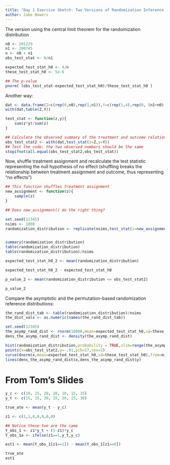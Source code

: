 ```yaml
---
title: "Day 1 Exercise Sketch: Two Versions of Randomization Inference, Fisher Style."
author: Jake Bowers
---
```


The version using the central limit theorem for the randomization distribution

```r
n0 <- 201229
n1 <- 200745
n <- n0 + n1
obs_test_stat <- 0/n1

expected_test_stat_h0 <- 4/n
these_test_stat_h0 <- 5e-6

## The p-value
pnorm( (obs_test_stat-expected_test_stat_h0)/these_test_stat_h0 )
```

Another way:

```r

dat <- data.frame(Z=c(rep(0,n0),rep(1,n1)),Y=c(rep(1,4),rep(0, (n1+n0)-4 )))
with(dat,table(Z,Y))

test_stat <- function(z,y){
    sum(z*y)/sum(z)
}

## Calculate the observed summary of the treatment and outcome relationship
obs_test_stat2 <- with(dat,test_stat(z=Z,y=Y))
## Test the code: the two observed numbers should be the same
stopifnot(all.equal(obs_test_stat2,obs_test_stat))

```

Now, shuffle treatment assignment and recalculate the test statistic representing the null hypothesis of no effect (shuffling breaks the relationship between treatment assignment and outcome, thus representing "no effects")

```r

## This function shuffles treatment assignment
new_assignment <- function(z){
    sample(z)
}

## Does new_assignment() do the right thing?

set.seed(12345)
nsims <- 1000
randomization_distribution <- replicate(nsims,test_stat(z=new_assignment(dat$Z),y=dat$Y))


summary(randomization_distribution)
table(randomization_distribution)
table(randomization_distribution)/nsims

expected_test_stat_h0_2 <- mean(randomization_distribution)

expected_test_stat_h0_2 - expected_test_stat_h0

p_value_2 <- mean(randomization_distribution <= obs_test_stat2)

p_value_2

```

Compare the asymptotic and the permutation-based randomization reference distributions:


```r
the_rand_dist_tab <- table(randomization_distribution)/nsims
the_dist_vals <- as.numeric(names(the_rand_dist_tab))

set.seed(12345)
the_asymp_rand_dist <- rnorm(10000,mean=expected_test_stat_h0,sd=these_test_stat_h0)
dens_the_asymp_rand_dist <- density(the_asymp_rand_dist)

hist(randomization_distribution,probability = TRUE,xlim=range(the_asymp_rand_dist))
points(x=obs_test_stat2,y=-.01,pch=17,cex=2)
curve(dnorm(x,mean=expected_test_stat_h0,sd=these_test_stat_h0),from=min(the_asymp_rand_dist),to=max(the_asymp_rand_dist),add=TRUE)
lines(dens_the_asymp_rand_dist$x,dens_the_asymp_rand_dist$y)

```


# From Tom's Slides


```r


y_c <- c(10, 15, 20, 20, 10, 15, 15)
y_t <- c(15, 15, 30, 15, 20, 15, 30)

true_ate <- mean(y_t - y_c)

z1 <- c(1,1,0,0,0,0,0)

## Notice these two are the same
Y_obs_1 <- z1*y_t + (1-z1)*y_c
Y_obs_1a <- ifelse(z1==1,y_t,y_c)

est1 <- mean(Y_obs_1[z1==1]) - mean(Y_obs_1[z1==0])

true_ate
est1



```


